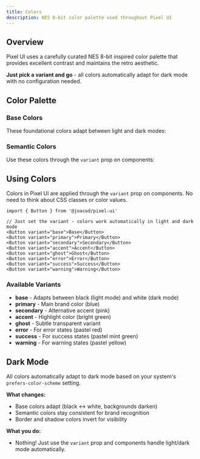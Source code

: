 ```yaml
---
title: Colors
description: NES 8-bit color palette used throughout Pixel UI
---
```



## Overview

Pixel UI uses a carefully curated NES 8-bit inspired color palette that provides excellent contrast and maintains the retro aesthetic.

**Just pick a variant and go** - all colors automatically adapt for dark mode with no configuration needed.

## Color Palette

### Base Colors

These foundational colors adapt between light and dark modes:

<ComponentPreview>
  <ColorGrid columns={4}>
    <ColorSwatch name="Black" colorKey="nesBlack" />
    <ColorSwatch name="Gray Dark" colorKey="nesGrayDark" />
    <ColorSwatch name="Gray" colorKey="nesGray" />
    <ColorSwatch name="White" colorKey="nesWhite" />
  </ColorGrid>
</ComponentPreview>

### Semantic Colors

Use these colors through the `variant` prop on components:

<ComponentPreview>
  <ColorGrid columns={3}>
    <ColorSwatch
      name="Primary"
      colorKey="nesPrimary"
      description="Main brand color"
    />
    <ColorSwatch
      name="Secondary"
      colorKey="nesSecondary"
      description="Alternative accent"
    />
    <ColorSwatch
      name="Accent"
      colorKey="nesAccent"
      description="Bright green highlight"
    />
    <ColorSwatch
      name="Error"
      colorKey="nesError"
      description="Pastel red for errors"
    />
    <ColorSwatch
      name="Success"
      colorKey="nesSuccess"
      description="Pastel mint for success"
    />
    <ColorSwatch
      name="Warning"
      colorKey="nesWarning"
      description="Pastel yellow for warnings"
    />
  </ColorGrid>
</ComponentPreview>

## Using Colors

Colors in Pixel UI are applied through the `variant` prop on components. No need to think about CSS classes or color values.

```tsx
import { Button } from '@joacod/pixel-ui'

// Just set the variant - colors work automatically in light and dark mode
<Button variant="base">Base</Button>
<Button variant="primary">Primary</Button>
<Button variant="secondary">Secondary</Button>
<Button variant="accent">Accent</Button>
<Button variant="ghost">Ghost</Button>
<Button variant="error">Error</Button>
<Button variant="success">Success</Button>
<Button variant="warning">Warning</Button>
```

### Available Variants

- **base** - Adapts between black (light mode) and white (dark mode)
- **primary** - Main brand color (blue)
- **secondary** - Alternative accent (pink)
- **accent** - Highlight color (bright green)
- **ghost** - Subtle transparent variant
- **error** - For error states (pastel red)
- **success** - For success states (pastel mint green)
- **warning** - For warning states (pastel yellow)

## Dark Mode

All colors automatically adapt to dark mode based on your system's `prefers-color-scheme` setting.

**What changes:**

- Base colors adapt (black ↔ white, backgrounds darken)
- Semantic colors stay consistent for brand recognition
- Border and shadow colors invert for visibility

**What you do:**

- Nothing! Just use the `variant` prop and components handle light/dark mode automatically.
